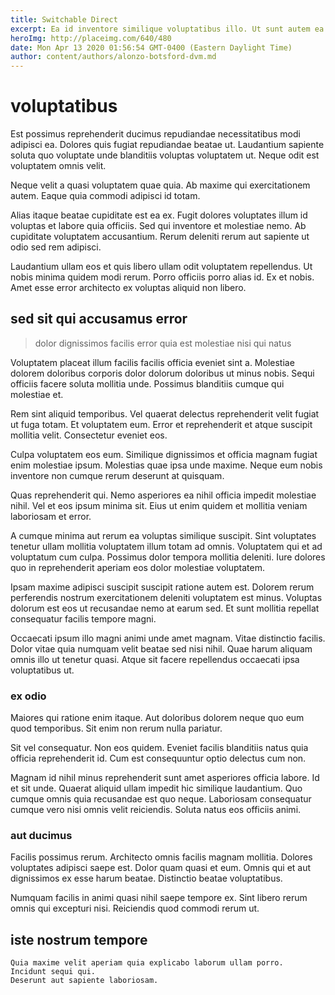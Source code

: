 ```yaml
---
title: Switchable Direct
excerpt: Ea id inventore similique voluptatibus illo. Ut sunt autem ea excepturi voluptatem non expedita velit. Quia suscipit ipsum. Et neque incidunt. Exercitationem error ullam assumenda itaque occaecati. Repellat iste quia ipsum assumenda exercitationem sed.
heroImg: http://placeimg.com/640/480
date: Mon Apr 13 2020 01:56:54 GMT-0400 (Eastern Daylight Time)
author: content/authors/alonzo-botsford-dvm.md
---
```

# voluptatibus

Est possimus reprehenderit ducimus repudiandae necessitatibus modi adipisci ea. Dolores quis fugiat repudiandae beatae ut. Laudantium sapiente soluta quo voluptate unde blanditiis voluptas voluptatem ut. Neque odit est voluptatem omnis velit.
  
Neque velit a quasi voluptatem quae quia. Ab maxime qui exercitationem autem. Eaque quia commodi adipisci id totam.
  
Alias itaque beatae cupiditate est ea ex. Fugit dolores voluptates illum id voluptas et labore quia officiis. Sed qui inventore et molestiae nemo. Ab cupiditate voluptatem accusantium. Rerum deleniti rerum aut sapiente ut odio sed rem adipisci.
  
Laudantium ullam eos et quis libero ullam odit voluptatem repellendus. Ut nobis minima quidem modi rerum. Porro officiis porro alias id. Ex et nobis. Amet esse error architecto ex voluptas aliquid non libero.

## sed sit qui accusamus error

> dolor dignissimos facilis error quia est molestiae nisi qui natus

Voluptatem placeat illum facilis facilis officia eveniet sint a. Molestiae dolorem doloribus corporis dolor dolorum doloribus ut minus nobis. Sequi officiis facere soluta mollitia unde. Possimus blanditiis cumque qui molestiae et.
  
Rem sint aliquid temporibus. Vel quaerat delectus reprehenderit velit fugiat ut fuga totam. Et voluptatem eum. Error et reprehenderit et atque suscipit mollitia velit. Consectetur eveniet eos.
  
Culpa voluptatem eos eum. Similique dignissimos et officia magnam fugiat enim molestiae ipsum. Molestias quae ipsa unde maxime. Neque eum nobis inventore non cumque rerum deserunt at quisquam.
  
Quas reprehenderit qui. Nemo asperiores ea nihil officia impedit molestiae nihil. Vel et eos ipsum minima sit. Eius ut enim quidem et mollitia veniam laboriosam et error.
  
A cumque minima aut rerum ea voluptas similique suscipit. Sint voluptates tenetur ullam mollitia voluptatem illum totam ad omnis. Voluptatem qui et ad voluptatum cum culpa. Possimus dolor tempora mollitia deleniti. Iure dolores quo in reprehenderit aperiam eos dolor molestiae voluptatem.
  
Ipsam maxime adipisci suscipit suscipit ratione autem est. Dolorem rerum perferendis nostrum exercitationem deleniti voluptatem est minus. Voluptas dolorum est eos ut recusandae nemo at earum sed. Et sunt mollitia repellat consequatur facilis tempore magni.
  
Occaecati ipsum illo magni animi unde amet magnam. Vitae distinctio facilis. Dolor vitae quia numquam velit beatae sed nisi nihil. Quae harum aliquam omnis illo ut tenetur quasi. Atque sit facere repellendus occaecati ipsa voluptatibus ut.

### ex odio

Maiores qui ratione enim itaque. Aut doloribus dolorem neque quo eum quod temporibus. Sit enim non rerum nulla pariatur.
  
Sit vel consequatur. Non eos quidem. Eveniet facilis blanditiis natus quia officia reprehenderit id. Cum est consequuntur optio delectus cum non.
  
Magnam id nihil minus reprehenderit sunt amet asperiores officia labore. Id et sit unde. Quaerat aliquid ullam impedit hic similique laudantium. Quo cumque omnis quia recusandae est quo neque. Laboriosam consequatur cumque vero nisi omnis velit reiciendis. Soluta natus eos officiis animi.

### aut ducimus

Facilis possimus rerum. Architecto omnis facilis magnam mollitia. Dolores voluptates adipisci saepe est. Dolor quam quasi et eum. Omnis qui et aut dignissimos ex esse harum beatae. Distinctio beatae voluptatibus.
  
Numquam facilis in animi quasi nihil saepe tempore ex. Sint libero rerum omnis qui excepturi nisi. Reiciendis quod commodi rerum ut.

## iste nostrum tempore

```text
Quia maxime velit aperiam quia explicabo laborum ullam porro.
Incidunt sequi qui.
Deserunt aut sapiente laboriosam.
```

